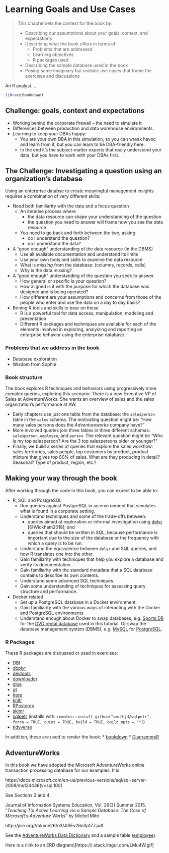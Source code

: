 # Learning Goals and Use Cases {#chapter_learning-goals}

> This chapter sets the context for the book by:
> 
> * Describing our assumptions about your goals, context, and expectations
> * Describing what the book offers in terms of:
>   * Problems that are addressed 
>   * Learning objectives
>   * R packages used
> * Describing the sample database used in the book
> * Posing some imaginary but realistic use cases that frame the exercises and discussions

An R analyst....

```r
library(bookdown)
```

## Challenge: goals, context and expectations

* Working behind the corporate firewall -- the need to simulate it
* Differences between production and data warehouse environments.
* Learning to keep your DBAs happy:
  + You are your own DBA in this simulation, so you can wreak havoc and learn from it, but you can learn to be DBA-friendly here.
  + In the end it's the subject-matter experts that really understand your data, but you have to work with your DBAs first.

## The Challenge: Investigating a question using an organization's database

Using an enterprise databse to create meaningful management insights requires a combination of very different skills:

* Need both familiarity with the data and a focus question
  + An iterative process where 
    + the data resource can shape your understanding of the question
    + the question you need to answer will frame how you see the data resource
  + You need to go back and forth between the two, asking 
    + do I understand the question?
    + do I understand the data?

* A "good enough" understanding of the data resource (in the DBMS)
  + Use all available documentation and understand its limits
  + Use your own tools and skills to examine the data resource
  + What is *missing* from the database: (columns, records, cells)
  + Why is the data missing?
  
* A "good enough" understanding of the question you seek to answer
  + How general or specific is your question?
  + How aligned is it with the purpose for which the database was designed and is being operated?
  + How different are your assumptions and concerns from those of the people who enter and use the data on a day to day basis?

* Brining R tools and skills to bear on these
  + R is a powerful tool for data access, manipulation, modeling and presentation
  + Different R packages and techniques are available for each of the elements involved in exploring, analyizing and reporting on enterprise behavior using the enterprise database.

### Problems that we address in the book

* Database exploration 
* Wisdom from Sophie

### Book structure

The book explores R techniques and behaviors using progressively more complex queries, exploring this scenario: There is a new Executive VP of Sales at AdventureWorks. She wants an overview of sales and the sales organization's performance at AW.

* Early chapters use just one table from the database: the `salesperson` table in the `sales` schema.  The motivating question might be: "How many sales persons does the _Adventureworks_ company have?"
* More involved queries join three tables in three different schemas: `salesperson`, `employee`, and `person`. The relevant question might be "Who is my top salesperson?  Are the 3 top salespersons older or younger?"
* Finally, we build a series of queries that explore the sales workflow: sales territories, sales people, top customers by product, product mixture that gives top 80% of sales.  What are they producing in detail?  Seasonal? Type of product, region, etc.?

## Making your way through the book

After working through the code in this book, you can expect to be able to:

* R, SQL and PostgreSQL
  * Run queries against PostgreSQL in an environment that simulates what is found in a corporate setting.
  * Understand techniques and some of the trade-offs between:
      * queries aimed at exploration or informal investigation using [dplyr](https://cran.r-project.org/package=dplyr)    [@Wickham2018]; and 
      * queries that should be written in SQL, because performance is important due to the size of the database or the frequency  with which a query is to be run.
  * Understand the equivalence between `dplyr` and SQL queries, and how R translates one into the other.
  * Gain familiarity with techniques that help you explore a database and verify its documentation.
  * Gain familiarity with the standard metadata that a SQL database contains to describe its own contents.
  * Understand some advanced SQL techniques.
  * Gain some understanding of techniques for assessing query structure and performance.
* Docker related
  * Set up a PostgreSQL database in a Docker environment. 
  * Gain familiarity with the various ways of interacting with the Docker and PostgreSQL environments
  * Understand enough about Docker to swap databases, e.g. [Sports DB](http://www.sportsdb.org/sd/samples) for the [DVD rental database](http://www.postgresqltutorial.com/postgresql-sample-database/) used in this tutorial. Or swap the database management system (DBMS), e.g. [MySQL](https://www.mysql.com/) for [PostgreSQL](https://www.postgresql.org/).


### R Packages

These R packages are discussed or used in exercises:

* [DBI](https://cran.r-project.org/package=DBI)
* [dbplyr](https://cran.r-project.org/package=dbplyr)
* [devtools](https://cran.r-project.org/package=devtools)
* [downloader](https://cran.r-project.org/package=downloader)
* [glue](https://cran.r-project.org/package=glue)
* [gt](https://cran.r-project.org/package=gt)
* [here](https://cran.r-project.org/package=here)
* [knitr](https://cran.r-project.org/package=knitr)
* [RPostgres](https://cran.r-project.org/package=RPostgres)
* [skimr](https://cran.r-project.org/package=skimr)
* [sqlpetr](https://github.com/smithjd/sqlpetr) (installs with: `remotes::install_github("smithjd/sqlpetr", force = TRUE, quiet = TRUE, build = TRUE, build_opts = "")`)
* [tidyverse](https://cran.r-project.org/package=tidyverse)

In addition, these are used to render the book:
* [bookdown](https://cran.r-project.org/package=bookdown)
* [DiagrammeR](https://cran.r-project.org/package=DiagrammeR)

## AdventureWorks

In this book we have adopted the Microsoft AdventureWorks online transaction processing database for our examples.  It is 

https://docs.microsoft.com/en-us/previous-versions/sql/sql-server-2008/ms124438(v=sql.100) 

See Sections 3 and 4

Journal of Information Systems Education, Vol. 26(3) Summer 2015. “_Teaching Tip Active Learning via a Sample Database: The Case of Microsoft’s Adventure Works_” by Michel Mitri

http://jise.org/Volume26/n3/JISEv26n3p177.pdf

See the [AdventureWorks Data Dictionary](https://docs.microsoft.com/en-us/previous-versions/sql/sql-server-2008/ms124438%28v%3dsql.100%29) and a sample table ([employee](https://docs.microsoft.com/en-us/previous-versions/sql/sql-server-2008/ms124432(v=sql.100))).

Here is a (link to an ERD diagram)[https://i.stack.imgur.com/LMu4W.gif]

